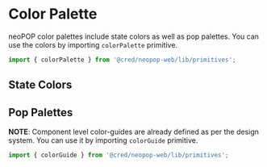 
<Meta title="Foundation/Colors" />

# Color Palette

neoPOP color palettes include state colors as well as pop palettes. You can use the colors by importing `colorPalette` primitive.

```jsx
import { colorPalette } from '@cred/neopop-web/lib/primitives';
```

## State Colors

<div style={{overflowX: 'auto'}}>

<ColorPalette>
    <ColorItem
        title="ERROR"
        colors={{ 500: '#EE4D37', 400: '#F05E4B', 300: '#F47564', 200: '#F6A69B', 100: '#FCE2DD' }}
    />
    <ColorItem
        title="WARNING"
        colors={{ 500: '#F08D32', 400: '#F29947', 300: '#F5AC6A', 200: '#F8C699', 100: '#FBDDC2' }}
    />
    <ColorItem
        title="INFO"
        colors={{ 500: '#144CC7', 400: '#2C5ECD', 300: '#3F6FD9', 200: '#89A5E3', 100: '#C2D0F2' }}
    />
    <ColorItem
        title="SUCCESS"
        colors={{ 500: '#06C270', 400: '#1FC87F', 300: '#4FE3A3', 200: '#83E0B8', 100: '#E6F9F1' }}
    />
</ColorPalette>

</div>

## Pop Palettes

<div style={{overflowX: 'auto'}}>

<ColorPalette>
    <ColorItem
        title="POP BLACK"
        colors={{ 500: '#0D0D0D', 400: '#121212', 300: '#161616', 200: '#3D3D3D', 100: '#8A8A8A' }}
    />
    <ColorItem
        title="POP WHITE"
        colors={{ 500: '#FFFFFF', 400: '#FBFBFB', 300: '#EFEFEF', 200: '#E0E0E0', 100: '#D2D2D2' }}
    />
    <ColorItem
        title="POLI PURPLE"
        colors={{
            800: '#20104D',
            700: '#351A80',
            600: '#4A25B3',
            500: '#6A35FF',
            400: '#9772FF',
            300: '#B49AFF',
            200: '#D2C2FF',
            100: '#E8DFFF',
        }}
    />
    <ColorItem
        title="ORANGE SUNSHINE"
        colors={{
            800: '#4D2914',
            700: '#804322',
            600: '#B35F30',
            500: '#FF8744',
            400: '#FFAB7C',
            300: '#FFC3A2',
            200: '#FFDBC7',
            100: '#FFEFE6',
        }}
    />
    <ColorItem
        title="PINK PONG"
        colors={{
            800: '#4D1421',
            700: '#802138',
            600: '#B32E4E',
            500: '#FF426F',
            400: '#FF7B9A',
            300: '#FFA0B7',
            200: '#FFC6D4',
            100: '#FFE1E9',
        }}
    />
    <ColorItem
        title="MANNA"
        colors={{
            800: '#4D3D15',
            700: '#806623',
            600: '#B38E30',
            500: '#FFCB45',
            400: '#FFDB7D',
            300: '#FFE5A2',
            200: '#FFEFC7',
            100: '#FFF8E5',
        }}
    />
    <ColorItem
        title="NEO PACCHA"
        colors={{
            800: '#454C13',
            700: '#727F20',
            600: '#A0B22D',
            500: '#E5FE40',
            400: '#EDFE79',
            300: '#F2FF9F',
            200: '#F7FFC6',
            100: '#FBFFE6',
        }}
    />
    <ColorItem
        title="YOYO"
        colors={{
            800: '#33134D',
            700: '#552080',
            600: '#772CB3',
            500: '#AA3FFF',
            400: '#C379FF',
            300: '#D59FFF',
            200: '#E5C5FF',
            100: '#F4E5FF',
        }}
    />
    <ColorItem
        title="PARK GREEN"
        colors={{
            800: '#124D34',
            700: '#1E8057',
            600: '#29B379',
            500: '#3BFFAD',
            400: '#76FFC6',
            300: '#9DFFD6',
            200: '#C4FFE6',
            100: '#DDFFF1',
        }}
    />
</ColorPalette>

</div>

**NOTE**: Component level color-guides are already defined as per the design system. You can use it by importing `colorGuide` primitive.

```jsx
import { colorGuide } from '@cred/neopop-web/lib/primitives';
```
